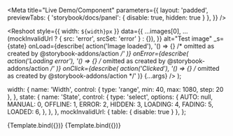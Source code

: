 

<Meta
  title="Live Demo/Component"
  parameters={{
    layout: 'padded',
    previewTabs: { 'storybook/docs/panel': { disable: true, hidden: true } },
  }}
/>

  <Reshoot
    style={{ width: `${width}px` }}
    data={{
      ...images[0],
      ...(mockInvalidUrl ? { src: 'error', srcSet: 'error' } : {}),
    }}
    alt="Test image"
    _s={state}
    onLoad={describe(
      action('Image loaded'),
      '() => {} /* omitted as created by @storybook-addons/action */'
    )}
    onError={describe(
      action('Loading error'),
      '() => {} /* omitted as created by @storybook-addons/action */'
    )}
    onClick={describe(
      action('Clicked'),
      '() => {} /* omitted as created by @storybook-addons/action */'
    )}
    {...args}
  />
);

  width: {
    name: 'Width',
    control: { type: 'range', min: 40, max: 1080, step: 20 },
  },
  state: {
    name: 'State',
    control: {
      type: 'select',
      options: {
        AUTO: null,
        MANUAL: 0,
        OFFLINE: 1,
        ERROR: 2,
        HIDDEN: 3,
        LOADING: 4,
        FADING: 5,
        LOADED: 6,
      },
    },
  },
  mockInvalidUrl: { table: { disable: true } },
};

<Canvas>
  <Story
    name="Image (Good URL)"
    args={{ width: 480, state: null, mockInvalidUrl: false }}
    argTypes={argTypes}
  >
    {Template.bind({})}
  </Story>
  <Story
    name="Image (Bad URL)"
    args={{ width: 480, state: null, mockInvalidUrl: true }}
    argTypes={argTypes}
  >
    {Template.bind({})}
  </Story>
</Canvas>
